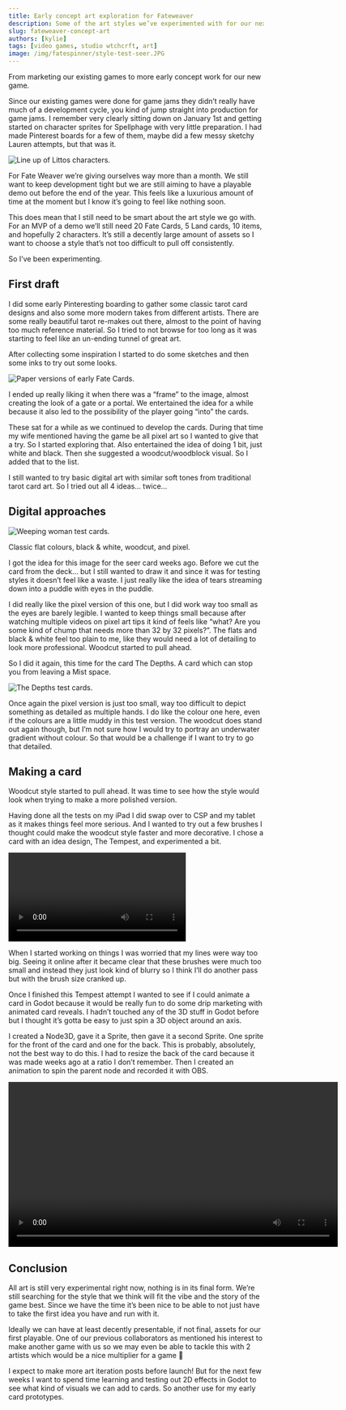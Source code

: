```yaml
---
title: Early concept art exploration for Fateweaver
description: Some of the art styles we’ve experimented with for our next game so far.
slug: fateweaver-concept-art
authors: [kylie]
tags: [video games, studio wtchcrft, art]
image: /img/fatespinner/style-test-seer.JPG
---
```



From marketing our existing games to more early concept work for our new game. 

Since our existing games were done for game jams they didn’t really have much of a development cycle, you kind of jump straight into production for game jams. I remember very clearly sitting down on January 1st and getting started on character sprites for Spellphage with very little preparation. I had made Pinterest boards for a few of them, maybe did a few messy sketchy Lauren attempts, but that was it.

![Line up of Littos characters.](/img/swak/swak-characters-lineup.jpg)

For Fate Weaver we’re giving ourselves way more than a month. We still want to keep development tight but we are still aiming to have a playable demo out before the end of the year. This feels like a luxurious amount of time at the moment but I know it’s going to feel like nothing soon.

This does mean that I still need to be smart about the art style we go with. For an MVP of a demo we’ll still need 20 Fate Cards, 5 Land cards, 10 items, and hopefully 2 characters. It’s still a decently large amount of assets so I want to choose a style that’s not too difficult to pull off consistently.

So I’ve been experimenting.

<!--truncate-->

## First draft

I did some early Pinteresting boarding to gather some classic tarot card designs and also some more modern takes from different artists. There are some really beautiful tarot re-makes out there, almost to the point of having too much reference material. So I tried to not browse for too long as it was starting to feel like an un-ending tunnel of great art.

After collecting some inspiration I started to do some sketches and then some inks to try out some looks.

![Paper versions of early Fate Cards.](/img/fatespinner/fatespinner-v1.jpg)

I ended up really liking it when there was a “frame” to the image, almost creating the look of a gate or a portal. We entertained the idea for a while because it also led to the possibility of the player going “into” the cards.

These sat for a while as we continued to develop the cards. During that time my wife mentioned having the game be all pixel art so I wanted to give that a try. So I started exploring that. Also entertained the idea of doing 1 bit, just white and black. Then she suggested a woodcut/woodblock visual. So I added that to the list.

I still wanted to try basic digital art with similar soft tones from traditional tarot card art. So I tried out all 4 ideas… twice…

## Digital approaches

![Weeping woman test cards.](/img/fatespinner/style-test-seer.JPG)

Classic flat colours, black & white, woodcut, and pixel.

I got the idea for this image for the seer card weeks ago. Before we cut the card from the deck… but I still wanted to draw it and since it was for testing styles it doesn’t feel like a waste. I just really like the idea of tears streaming down into a puddle with eyes in the puddle.

I did really like the pixel version of this one, but I did work way too small as the eyes are barely legible. I wanted to keep things small because after watching multiple videos on pixel art tips it kind of feels like “what? Are you some kind of chump that needs more than 32 by 32 pixels?”. The flats and black & white feel too plain to me, like they would need a lot of detailing to look more professional. Woodcut started to pull ahead.

So I did it again, this time for the card The Depths. A card which can stop you from leaving a Mist space.

![The Depths test cards.](/img/fatespinner/style-test-depths.JPG)

Once again the pixel version is just too small, way too difficult to depict something as detailed as multiple hands. I do like the colour one here, even if the colours are a little muddy in this test version. The woodcut does stand out again though, but I’m not sure how I would try to portray an underwater gradient without colour. So that would be a challenge if I want to try to go that detailed.

## Making a card

Woodcut style started to pull ahead. It was time to see how the style would look when trying to make a more polished version. 

Having done all the tests on my iPad I did swap over to CSP and my tablet as it makes things feel more serious. And I wanted to try out a few brushes I thought could make the woodcut style faster and more decorative. I chose a card with an idea design, The Tempest, and experimented a bit.

<video controls width= "350">
  <source src="/tempest-wip-video.mp4"/>
</video>

When I started working on things I was worried that my lines were way too big. Seeing it online after it became clear that these brushes were much too small and instead they just look kind of blurry so I think I’ll do another pass but with the brush size cranked up.

Once I finished this Tempest attempt I wanted to see if I could animate a card in Godot because it would be really fun to do some drip marketing with animated card reveals. I hadn’t touched any of the 3D stuff in Godot before but I thought it’s gotta be easy to just spin a 3D object around an axis.

I created a Node3D, gave it a Sprite, then gave it a second Sprite. One sprite for the front of the card and one for the back. This is probably, absolutely, not the best way to do this. I had to resize the back of the card because it was made weeks ago at a ratio I don’t remember. Then I created an animation to spin the parent node and recorded it with OBS.

<video controls width= "650">
  <source src="/tempest-spin.mov"/>
</video>

## Conclusion

All art is still very experimental right now, nothing is in its final form. We’re still searching for the style that we think will fit the vibe and the story of the game best. Since we have the time it’s been nice to be able to not just have to take the first idea you have and run with it.

Ideally we can have at least decently presentable, if not final, assets for our first playable. One of our previous collaborators as mentioned his interest to make another game with us so we may even be able to tackle this with 2 artists which would be a nice multiplier for a game 🤔

I expect to make more art iteration posts before launch! But for the next few weeks I want to spend time learning and testing out 2D effects in Godot to see what kind of visuals we can add to cards. So another use for my early card prototypes.
